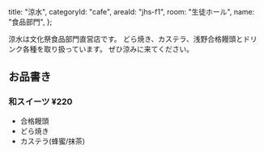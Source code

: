 
  title: "涼水",
  categoryId: "cafe",
  areaId: "jhs-f1",
  room: "生徒ホール",
  name: "食品部門",
};

涼水は文化祭食品部門直営店です。
どら焼き、カステラ、浅野合格饅頭とドリンク各種を取り扱っています。
ぜひ涼みに来てください。

## お品書き

### 和スイーツ ¥220

- 合格饅頭
- どら焼き
- カステラ(蜂蜜/抹茶)

<CommonCafeMenu />
